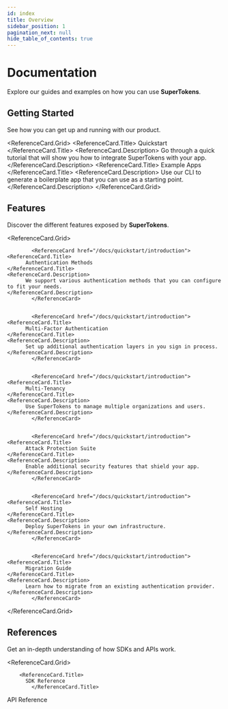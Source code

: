```yaml
---
id: index
title: Overview
sidebar_position: 1
pagination_next: null
hide_table_of_contents: true
---
```




# Documentation

Explore our guides and examples on how you can use **SuperTokens**.

## Getting Started

See how you can get up and running with our product.

<ReferenceCard.Grid>
  <ReferenceCard href="/docs/quickstart/introduction">
    <ReferenceCard.Title>
      Quickstart 
    </ReferenceCard.Title>
    <ReferenceCard.Description>
     Go through a quick tutorial that will show you how to integrate SuperTokens with your app.
    </ReferenceCard.Description>
  </ReferenceCard>
  <ReferenceCard href="/docs/quickstart/example-apps/generate-example-app">
    <ReferenceCard.Title>
      Example Apps 
    </ReferenceCard.Title>
    <ReferenceCard.Description>
          Use our CLI to generate a boilerplate app that you can use as a starting point.
    </ReferenceCard.Description>
  </ReferenceCard>
</ReferenceCard.Grid>


## Features

Discover the different features exposed by **SuperTokens**.

<ReferenceCard.Grid>
		
			<ReferenceCard href="/docs/quickstart/introduction">
    <ReferenceCard.Title>
          Authentication Methods
    </ReferenceCard.Title>
    <ReferenceCard.Description>
          We support various authentication methods that you can configure to fit your needs.
    </ReferenceCard.Description>
			</ReferenceCard>
		
		
			<ReferenceCard href="/docs/quickstart/introduction">
    <ReferenceCard.Title>
          Multi-Factor Authentication
    </ReferenceCard.Title>
    <ReferenceCard.Description>
          Set up additional authentication layers in you sign in process.
    </ReferenceCard.Description>
			</ReferenceCard>
		
		
			<ReferenceCard href="/docs/quickstart/introduction">
    <ReferenceCard.Title>
          Multi-Tenancy
    </ReferenceCard.Title>
    <ReferenceCard.Description>
          Use SuperTokens to manage multiple organizations and users.
    </ReferenceCard.Description>
			</ReferenceCard>
		
		
			<ReferenceCard href="/docs/quickstart/introduction">
    <ReferenceCard.Title>
          Attack Protection Suite
    </ReferenceCard.Title>
    <ReferenceCard.Description>
          Enable additional security features that shield your app.
    </ReferenceCard.Description>
			</ReferenceCard>
		
		
			<ReferenceCard href="/docs/quickstart/introduction">
    <ReferenceCard.Title>
          Self Hosting
    </ReferenceCard.Title>
    <ReferenceCard.Description>
          Deploy SuperTokens in your own infrastructure.
    </ReferenceCard.Description>
			</ReferenceCard>
		
		
			<ReferenceCard href="/docs/quickstart/introduction">
    <ReferenceCard.Title>
          Migration Guide
    </ReferenceCard.Title>
    <ReferenceCard.Description>
          Learn how to migrate from an existing authentication provider.
    </ReferenceCard.Description>
			</ReferenceCard>
		
</ReferenceCard.Grid>



## References

Get an in-depth understanding of how SDKs and APIs work.

<ReferenceCard.Grid>
  <ReferenceCard href="/docs/quickstart/introduction">

        <ReferenceCard.Title>
          SDK Reference
			</ReferenceCard.Title>

  </ReferenceCard>
  <ReferenceCard href="/docs/quickstart/introduction">
        <ReferenceCard.Title>
          API Reference
			</ReferenceCard.Title>
  </ReferenceCard>
</ReferenceCard.Grid>

